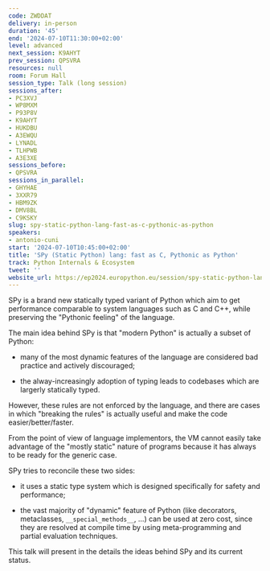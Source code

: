 ```yaml
---
code: ZWDDAT
delivery: in-person
duration: '45'
end: '2024-07-10T11:30:00+02:00'
level: advanced
next_session: K9AHYT
prev_session: QPSVRA
resources: null
room: Forum Hall
session_type: Talk (long session)
sessions_after:
- PC3XVJ
- WP8MXM
- P93P8V
- K9AHYT
- HUKDBU
- A3EWQU
- LYNADL
- TLHPWB
- A3E3XE
sessions_before:
- QPSVRA
sessions_in_parallel:
- GHYHAE
- 3XXR79
- HBM9ZK
- DMV8BL
- C9KSKY
slug: spy-static-python-lang-fast-as-c-pythonic-as-python
speakers:
- antonio-cuni
start: '2024-07-10T10:45:00+02:00'
title: 'SPy (Static Python) lang: fast as C, Pythonic as Python'
track: Python Internals & Ecosystem
tweet: ''
website_url: https://ep2024.europython.eu/session/spy-static-python-lang-fast-as-c-pythonic-as-python
---
```


SPy is a brand new statically typed variant of Python which aim to get performance comparable to system languages such as C and C++, while preserving the "Pythonic feeling" of the language.

The main idea behind SPy is that "modern Python" is actually a subset of Python:

  - many of the most dynamic features of the language are considered bad practice and actively discouraged;

  - the alway-increasingly adoption of typing leads to codebases which are largerly statically typed.

However, these rules are not enforced by the language, and there are cases in which "breaking the rules" is actually useful and make the code easier/better/faster.

From the point of view of language implementors, the VM cannot easily take advantage of the "mostly static" nature of programs because it has always to be ready for the generic case.

SPy tries to reconcile these two sides:

  - it uses a static type system which is designed specifically for safety and performance;

  - the vast majority of "dynamic" feature of Python (like decorators, metaclasses, `__special_methods__`, ...) can be used at zero cost, since they are resolved at compile time by using meta-programming and partial evaluation techniques.

This talk will present in the details the ideas behind SPy and its current status.
